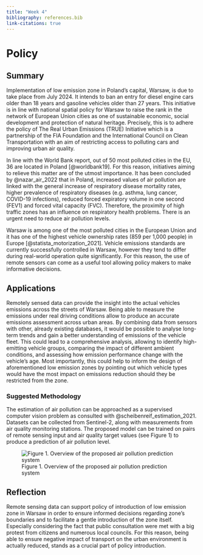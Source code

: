 ```yaml
---
title: "Week 4"
bibliography: references.bib
link-citations: true
---
```


# Policy {.unnumbered}

## Summary

Implementation of low emission zone in Poland's capital, Warsaw, is due to take place from July 2024. It intends to ban an entry for diesel engine cars older than 18 years and gasoline vehicles older than 27 years. This initiative is in line with national spatial policy for Warsaw to raise the rank in the network of European Union cities as one of sustainable economic, social development and protection of natural heritage. Precisely, this is to adhere the policy of The Real Urban Emissions (TRUE) Initiative which is a partnership of the FIA Foundation and the International Council on Clean Transportation with an aim of restricting access to polluting cars and improving urban air quality.

In line with the World Bank report, out of 50 most polluted cities in the EU, 36 are located in Poland [@worldbank19]. For this reason, initiatives aiming to relieve this matter are of the utmost importance. It has been concluded by @nazar_air_2022 that in Poland, increased values of air pollution are linked with the general increase of respiratory disease mortality rates, higher prevalence of respiratory diseases (e.g. asthma, lung cancer, COVID-19 infections), reduced forced expiratory volume in one second (FEV1) and forced vital capacity (FVC). Therefore, the proximity of high traffic zones has an influence on respiratory health problems. There is an urgent need to reduce air pollution levels.

Warsaw is among one of the most polluted cities in the European Union and it has one of the highest vehicle ownership rates (859 per 1,000 people) in Europe [@statista_motorization_2021]. Vehicle emissions standards are currently successfully controlled in Warsaw, however they tend to differ during real-world operation quite significantly. For this reason, the use of remote sensors can come as a useful tool allowing policy makers to make informative decisions.

## Applications

Remotely sensed data can provide the insight into the actual vehicles emissions across the streets of Warsaw. Being able to measure the emissions under real driving conditions allow to produce an accurate emissions assessment across urban areas. By combining data from sensors with other, already existing databases, it would be possible to analyse long-term trends and gain a better understanding of emissions of the vehicle fleet. This could lead to a comprehensive analysis, allowing to identify high-emitting vehicle groups, comparing the impact of different ambient conditions, and assessing how emission performance change with the vehicle's age. Most importantly, this could help to inform the design of aforementioned low emission zones by pointing out which vehicle types would have the most impact on emissions reduction should they be restricted from the zone.

### Suggested Methodology

The estimation of air pollution can be approached as a supervised computer vision problem as consulted with @scheibenreif_estimation_2021. Datasets can be collected from Sentinel-2, along with measurements from air quality monitoring stations. The proposed model can be trained on pairs of remote sensing input and air quality target values (see Figure 1) to produce a prediction of air pollution level.

![Figure 1. Overview of the proposed air pollution prediction system](images/Picture1.png)

## Reflection

Remote sensing data can support policy of introduction of low emission zone in Warsaw in order to ensure informed decisions regarding zone's boundaries and to facilitate a gentle introduction of the zone itself. Especially considering the fact that public consultation were met with a big protest from citizens and numerous local councils. For this reason, being able to ensure negative impact of transport on the urban environment is actually reduced, stands as a crucial part of policy introduction.